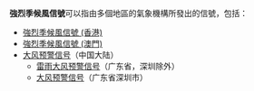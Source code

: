 '''強烈季候風信號'''可以指由多個地區的氣象機構所發出的信號，包括：
* [[強烈季候風信號_(香港)|強烈季候風信號 (香港)]]
* [[強烈季候風信號_(澳門)|強烈季候風信號 (澳門)]]
* [[突发气象灾害预警信号#大风|大风预警信号]]（中国大陆）
** [[广东省气象灾害预警信号#雷雨大风|雷雨大风预警信号]]（广东省，深圳除外）
** [[广东省气象灾害预警信号#大风（深圳）|大风预警信号]]（广东省深圳市）
{{disambig|cat=組織機構消歧義}}
